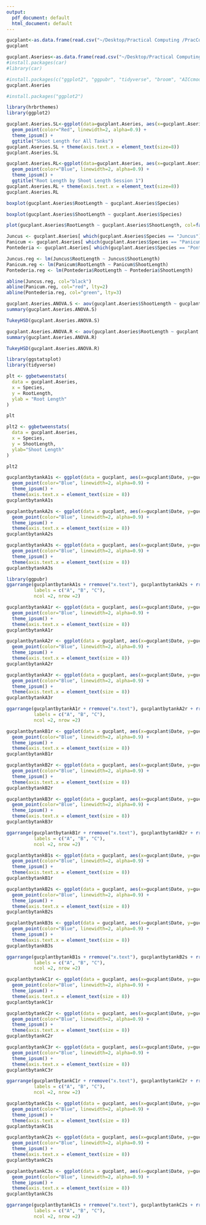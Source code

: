 ```yaml
---
output:
  pdf_document: default
  html_document: default
---
```

```r
gucplant<-as.data.frame(read.csv("~/Desktop/Practical Computing /PracCompFinal/MTB_GUC_Plant Measurements_PracComp.csv", header = TRUE))
gucplant
```

```r
gucplant.Aseries<-as.data.frame(read.csv("~/Desktop/Practical Computing /PracCompFinal/MTB_GUC_Plant Measurements_PracComp-BREWER.csv", header=TRUE))
#install.packages(car)
#library(car)
```

```r
#install.packages(c("ggplot2", "ggpubr", "tidyverse", "broom", "AICcmodavg"))
gucplant.Aseries
```


```r
#install.packages("ggplot2")
```

```r
library(hrbrthemes)
library(ggplot2)

gucplant.Aseries.SL<-ggplot(data=gucplant.Aseries, aes(x=gucplant.Aseries$Tank, y=ShootLength)) +
  geom_point(color="Red", linewidth=2, alpha=0.9) +
  theme_ipsum() +
  ggtitle("Shoot Length for All Tanks")
gucplant.Aseries.SL + theme(axis.text.x = element_text(size=8))
gucplant.Aseries.SL
```



```r
gucplant.Aseries.RL<-ggplot(data=gucplant.Aseries, aes(x=gucplant.Aseries$Tank, y=RootLength)) +
  geom_point(color="Blue", linewidth=2, alpha=0.9) +
  theme_ipsum() +
  ggtitle("Root Length by Shoot Length Session 1")
gucplant.Aseries.RL + theme(axis.text.x = element_text(size=8))
gucplant.Aseries.RL
```

```r
boxplot(gucplant.Aseries$RootLength ~ gucplant.Aseries$Species)
```

```r
boxplot(gucplant.Aseries$ShootLength ~ gucplant.Aseries$Species)
```


```r
plot(gucplant.Aseries$RootLength ~ gucplant.Aseries$ShootLength, col=factor(gucplant.Aseries$Species))

Juncus <- gucplant.Aseries[ which(gucplant.Aseries$Species == "Juncus"), ]
Panicum <- gucplant.Aseries[ which(gucplant.Aseries$Species == "Panicum"), ]
Pontederia <- gucplant.Aseries[ which(gucplant.Aseries$Species == "Pontederia"), ]

Juncus.reg <- lm(Juncus$RootLength ~ Juncus$ShootLength)
Panicum.reg <- lm(Panicum$RootLength ~ Panicum$ShootLength)
Pontederia.reg <- lm(Pontederia$RootLength ~ Pontederia$ShootLength)

abline(Juncus.reg, col="black")
abline(Panicum.reg, col="red", lty=2)
abline(Pontederia.reg, col="green", lty=3)
```

```r
gucplant.Aseries.ANOVA.S <- aov(gucplant.Aseries$ShootLength ~ gucplant.Aseries$Species)
summary(gucplant.Aseries.ANOVA.S)
```

```r
TukeyHSD(gucplant.Aseries.ANOVA.S)
```

```r
gucplant.Aseries.ANOVA.R <- aov(gucplant.Aseries$RootLength ~ gucplant.Aseries$Species)
summary(gucplant.Aseries.ANOVA.R)
```

```r
TukeyHSD(gucplant.Aseries.ANOVA.R)
```

```r
library(ggstatsplot)
library(tidyverse)

plt <- ggbetweenstats(
  data = gucplant.Aseries,
  x = Species,
  y = RootLength,
  ylab = "Root Length"
)

plt
```

```r
plt2 <- ggbetweenstats(
  data = gucplant.Aseries,
  x = Species,
  y = ShootLength, 
  ylab="Shoot Length"
)

plt2
```

```r
gucplantbytankA1s <- ggplot(data = gucplant, aes(x=gucplant$Date, y=gucplant$A1.s)) +
  geom_point(color="Blue", linewidth=2, alpha=0.9) +
  theme_ipsum() +
  theme(axis.text.x = element_text(size = 8))
gucplantbytankA1s

gucplantbytankA2s <- ggplot(data = gucplant, aes(x=gucplant$Date, y=gucplant$A2.s)) +
  geom_point(color="Blue", linewidth=2, alpha=0.9) +
  theme_ipsum() +
  theme(axis.text.x = element_text(size = 8))
gucplantbytankA2s

gucplantbytankA3s <- ggplot(data = gucplant, aes(x=gucplant$Date, y=gucplant$A3.s)) +
  geom_point(color="Blue", linewidth=2, alpha=0.9) +
  theme_ipsum() +
  theme(axis.text.x = element_text(size = 8))
gucplantbytankA3s

library(ggpubr)
ggarrange(gucplantbytankA1s + rremove("x.text"), gucplantbytankA2s + rremove("x.text"), gucplantbytankA3s + rremove("x.text"),
          labels = c("A", "B", "C"), 
          ncol =2, nrow =2)
```




```r
gucplantbytankA1r <- ggplot(data = gucplant, aes(x=gucplant$Date, y=gucplant$A1.r)) +
  geom_point(color="Blue", linewidth=2, alpha=0.9) +
  theme_ipsum() +
  theme(axis.text.x = element_text(size = 8))
gucplantbytankA1r

gucplantbytankA2r <- ggplot(data = gucplant, aes(x=gucplant$Date, y=gucplant$A2.r)) +
  geom_point(color="Blue", linewidth=2, alpha=0.9) +
  theme_ipsum() +
  theme(axis.text.x = element_text(size = 8))
gucplantbytankA2r

gucplantbytankA3r <- ggplot(data = gucplant, aes(x=gucplant$Date, y=gucplant$A3.r)) +
  geom_point(color="Blue", linewidth=2, alpha=0.9) +
  theme_ipsum() +
  theme(axis.text.x = element_text(size = 8))
gucplantbytankA3r

ggarrange(gucplantbytankA1r + rremove("x.text"), gucplantbytankA2r + rremove("x.text"), gucplantbytankA3r + rremove("x.text"),
          labels = c("A", "B", "C"), 
          ncol =2, nrow =2)
```

```r
gucplantbytankB1r <- ggplot(data = gucplant, aes(x=gucplant$Date, y=gucplant$B1.r)) +
  geom_point(color="Blue", linewidth=2, alpha=0.9) +
  theme_ipsum() +
  theme(axis.text.x = element_text(size = 8))
gucplantbytankB1r

gucplantbytankB2r <- ggplot(data = gucplant, aes(x=gucplant$Date, y=gucplant$B2.r)) +
  geom_point(color="Blue", linewidth=2, alpha=0.9) +
  theme_ipsum() +
  theme(axis.text.x = element_text(size = 8))
gucplantbytankB2r

gucplantbytankB3r <- ggplot(data = gucplant, aes(x=gucplant$Date, y=gucplant$B3.r)) +
  geom_point(color="Blue", linewidth=2, alpha=0.9) +
  theme_ipsum() +
  theme(axis.text.x = element_text(size = 8))
gucplantbytankB3r

ggarrange(gucplantbytankB1r + rremove("x.text"), gucplantbytankB2r + rremove("x.text"), gucplantbytankB3r + rremove("x.text"),
          labels = c("A", "B", "C"), 
          ncol =2, nrow =2)
```

```r
gucplantbytankB1s <- ggplot(data = gucplant, aes(x=gucplant$Date, y=gucplant$B1.s)) +
  geom_point(color="Blue", linewidth=2, alpha=0.9) +
  theme_ipsum() +
  theme(axis.text.x = element_text(size = 8))
gucplantbytankB1r

gucplantbytankB2s <- ggplot(data = gucplant, aes(x=gucplant$Date, y=gucplant$B2.s)) +
  geom_point(color="Blue", linewidth=2, alpha=0.9) +
  theme_ipsum() +
  theme(axis.text.x = element_text(size = 8))
gucplantbytankB2s

gucplantbytankB3s <- ggplot(data = gucplant, aes(x=gucplant$Date, y=gucplant$B3.s)) +
  geom_point(color="Blue", linewidth=2, alpha=0.9) +
  theme_ipsum() +
  theme(axis.text.x = element_text(size = 8))
gucplantbytankB3s

ggarrange(gucplantbytankB1s + rremove("x.text"), gucplantbytankB2s + rremove("x.text"), gucplantbytankB3s + rremove("x.text"),
          labels = c("A", "B", "C"), 
          ncol =2, nrow =2)
```

```r
gucplantbytankC1r <- ggplot(data = gucplant, aes(x=gucplant$Date, y=gucplant$C1.r)) +
  geom_point(color="Blue", linewidth=2, alpha=0.9) +
  theme_ipsum() +
  theme(axis.text.x = element_text(size = 8))
gucplantbytankC1r

gucplantbytankC2r <- ggplot(data = gucplant, aes(x=gucplant$Date, y=gucplant$C2.r)) +
  geom_point(color="Blue", linewidth=2, alpha=0.9) +
  theme_ipsum() +
  theme(axis.text.x = element_text(size = 8))
gucplantbytankC2r

gucplantbytankC3r <- ggplot(data = gucplant, aes(x=gucplant$Date, y=gucplant$C3.r)) +
  geom_point(color="Blue", linewidth=2, alpha=0.9) +
  theme_ipsum() +
  theme(axis.text.x = element_text(size = 8))
gucplantbytankC3r

ggarrange(gucplantbytankC1r + rremove("x.text"), gucplantbytankC2r + rremove("x.text"), gucplantbytankC3r + rremove("x.text"),
          labels = c("A", "B", "C"), 
          ncol =2, nrow =2)
```

```r
gucplantbytankC1s <- ggplot(data = gucplant, aes(x=gucplant$Date, y=gucplant$C1.s)) +
  geom_point(color="Blue", linewidth=2, alpha=0.9) +
  theme_ipsum() +
  theme(axis.text.x = element_text(size = 8))
gucplantbytankC1s

gucplantbytankC2s <- ggplot(data = gucplant, aes(x=gucplant$Date, y=gucplant$C2.s)) +
  geom_point(color="Blue", linewidth=2, alpha=0.9) +
  theme_ipsum() +
  theme(axis.text.x = element_text(size = 8))
gucplantbytankC2s

gucplantbytankC3s <- ggplot(data = gucplant, aes(x=gucplant$Date, y=gucplant$C3.s)) +
  geom_point(color="Blue", linewidth=2, alpha=0.9) +
  theme_ipsum() +
  theme(axis.text.x = element_text(size = 8))
gucplantbytankC3s

ggarrange(gucplantbytankC1s + rremove("x.text"), gucplantbytankC2s + rremove("x.text"), gucplantbytankC3s + rremove("x.text"),
          labels = c("A", "B", "C"), 
          ncol =2, nrow =2)
```



